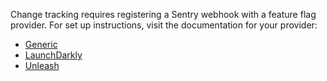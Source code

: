 Change tracking requires registering a Sentry webhook with a feature flag provider. For set up instructions, visit the documentation for your provider:
* [Generic](/organization/integrations/feature-flag/generic/#change-tracking)
* [LaunchDarkly](/organization/integrations/feature-flag/launchdarkly/#change-tracking)
* [Unleash](/organization/integrations/feature-flag/unleash/#change-tracking)
